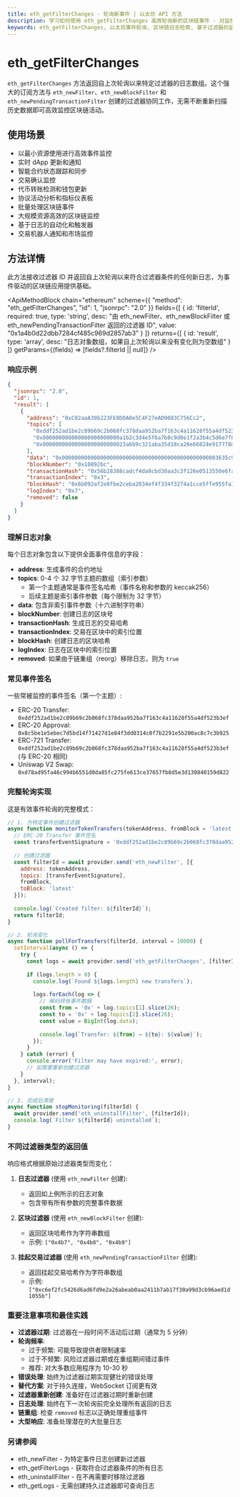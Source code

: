 ```yaml
---
title: eth_getFilterChanges - 轮询新事件 | 以太坊 API 方法
description: 学习如何使用 eth_getFilterChanges 高效轮询新的区块链事件 - 对监控智能合约活动、代币转账和区块链状态变化至关重要。
keywords: eth_getFilterChanges, 以太坊事件轮询, 区块链日志检索, 基于过滤器的监控, 智能合约事件, 事件日志更新, 过滤器轮询策略, 事件通知, 日志收集, 区块链事件
---
```


# eth_getFilterChanges

`eth_getFilterChanges` 方法返回自上次轮询以来特定过滤器的日志数组。这个强大的订阅方法与 `eth_newFilter`、`eth_newBlockFilter` 和 `eth_newPendingTransactionFilter` 创建的过滤器协同工作，无需不断重新扫描历史数据即可高效监控区块链活动。

## 使用场景

- 以最小资源使用进行高效事件监控
- 实时 dApp 更新和通知
- 智能合约状态跟踪和同步
- 交易确认监控
- 代币转账检测和钱包更新
- 协议活动分析和指标仪表板
- 批量处理区块链事件
- 大规模资源高效的区块链监控
- 基于日志的自动化和触发器
- 交易机器人通知和市场监控

## 方法详情

此方法接收过滤器 ID 并返回自上次轮询以来符合过滤器条件的任何新日志，为事件驱动的区块链应用提供基础。

<ApiMethodBlock
  chain="ethereum"
  scheme={{
    "method": "eth_getFilterChanges",
    "id": 1,
    "jsonrpc": "2.0"
  }}
  fields={[
    {
      id: 'filterId',
      required: true,
      type: 'string',
      desc: "由 eth_newFilter、eth_newBlockFilter 或 eth_newPendingTransactionFilter 返回的过滤器 ID",
      value: "0x1a4b0d22dbb7284cf485c969d2857ab3"
    }
  ]}
  returns={[
    {
      id: 'result',
      type: 'array',
      desc: "日志对象数组，如果自上次轮询以来没有变化则为空数组"
    }
  ]}
  getParams={(fields) => [fields?.filterId || null]}
/>

### 响应示例

```json
{
  "jsonrpc": "2.0",
  "id": 1,
  "result": [
    {
      "address": "0xC02aaA39b223FE8D0A0e5C4F27eAD9083C756Cc2",
      "topics": [
        "0xddf252ad1be2c89b69c2b068fc378daa952ba7f163c4a11628f55a4df523b3ef",
        "0x000000000000000000000000a1b2c3d4e5f6a7b8c9d0e1f2a3b4c5d6e7f8a9b0",
        "0x00000000000000000000000023a6b9c321aba35d18ca26e66824e917778d9d2b"
      ],
      "data": "0x0000000000000000000000000000000000000000000000003635c9adc5dea00000",
      "blockNumber": "0x10892bc",
      "transactionHash": "0x56b28388cadcf4da8cbd30aa3c3f126e0513550e6fab6fc20992f3e1435846c8",
      "transactionIndex": "0x3",
      "blockHash": "0x6b092af2e8fbe2ceba2034ef4f334f3274a1cce5ffe955fa1895565d9278dac7",
      "logIndex": "0x7",
      "removed": false
    }
  ]
}
```

### 理解日志对象

每个日志对象包含以下提供全面事件信息的字段：

- **address**: 生成事件的合约地址
- **topics**: 0-4 个 32 字节主题的数组（索引参数）
  - 第一个主题通常是事件签名哈希（事件名称和参数的 keccak256）
  - 后续主题是索引事件参数（每个限制为 32 字节）
- **data**: 包含非索引事件参数（十六进制字符串）
- **blockNumber**: 创建日志的区块号
- **transactionHash**: 生成日志的交易哈希
- **transactionIndex**: 交易在区块中的索引位置
- **blockHash**: 创建日志的区块哈希
- **logIndex**: 日志在区块中的索引位置
- **removed**: 如果由于链重组（reorg）移除日志，则为 `true`

### 常见事件签名

一些常被监控的事件签名（第一个主题）:

- ERC-20 Transfer: `0xddf252ad1be2c89b69c2b068fc378daa952ba7f163c4a11628f55a4df523b3ef`
- ERC-20 Approval: `0x8c5be1e5ebec7d5bd14f71427d1e84f3dd0314c0f7b2291e5b200ac8c7c3b925`
- ERC-721 Transfer: `0xddf252ad1be2c89b69c2b068fc378daa952ba7f163c4a11628f55a4df523b3ef` (与 ERC-20 相同)
- Uniswap V2 Swap: `0xd78ad95fa46c994b6551d0da85fc275fe613ce37657fb8d5e3d130840159d822`

### 完整轮询实现

这是有效事件轮询的完整模式：

```javascript
// 1. 为特定事件创建过滤器
async function monitorTokenTransfers(tokenAddress, fromBlock = 'latest') {
  // ERC-20 Transfer 事件签名
  const transferEventSignature = '0xddf252ad1be2c89b69c2b068fc378daa952ba7f163c4a11628f55a4df523b3ef';
  
  // 创建过滤器
  const filterId = await provider.send('eth_newFilter', [{
    address: tokenAddress,
    topics: [transferEventSignature],
    fromBlock,
    toBlock: 'latest'
  }]);
  
  console.log(`Created filter: ${filterId}`);
  return filterId;
}

// 2. 轮询变化
async function pollForTransfers(filterId, interval = 10000) {
  setInterval(async () => {
    try {
      const logs = await provider.send('eth_getFilterChanges', [filterId]);
      
      if (logs.length > 0) {
        console.log(`Found ${logs.length} new transfers`);
        
        logs.forEach(log => {
          // 解码转账事件数据
          const from = '0x' + log.topics[1].slice(26);
          const to = '0x' + log.topics[2].slice(26);
          const value = BigInt(log.data);
          
          console.log(`Transfer: ${from} → ${to}: ${value}`);
        });
      }
    } catch (error) {
      console.error('Filter may have expired:', error);
      // 如需要重新创建过滤器
    }
  }, interval);
}

// 3. 完成后清理
async function stopMonitoring(filterId) {
  await provider.send('eth_uninstallFilter', [filterId]);
  console.log(`Filter ${filterId} uninstalled`);
}
```

### 不同过滤器类型的返回值

响应格式根据原始过滤器类型而变化：

1. **日志过滤器** (使用 `eth_newFilter` 创建):
   - 返回如上例所示的日志对象
   - 包含带有所有参数的完整事件数据

2. **区块过滤器** (使用 `eth_newBlockFilter` 创建):
   - 返回区块哈希作为字符串数组
   - 示例: `["0x4b7", "0x4b8", "0x4b9"]`

3. **挂起交易过滤器** (使用 `eth_newPendingTransactionFilter` 创建):
   - 返回挂起交易哈希作为字符串数组
   - 示例: `["0xc6ef2fc5426d6ad6fd9e2a26abeab0aa2411b7ab17f30a99d3cb96aed1d1055b"]`

### 重要注意事项和最佳实践

- **过滤器过期**: 过滤器在一段时间不活动后过期（通常为 5 分钟）
- **轮询频率**: 
  - 过于频繁: 可能导致提供者限制速率
  - 过于不频繁: 风险过滤器过期或在重组期间错过事件
  - 推荐: 对大多数应用程序为 10-30 秒
- **错误处理**: 始终为过滤器过期实现健壮的错误处理
- **替代方案**: 对于持久连接，WebSocket 订阅更有效
- **过滤器重新创建**: 准备好在过滤器过期时重新创建
- **日志处理**: 始终在下一次轮询前完全处理所有返回的日志
- **链重组**: 检查 `removed` 标志以正确处理重组事件
- **大型响应**: 准备处理潜在的大批量日志

### 另请参阅

- <Link to="/docs/ethereum/core-methods/eth_newFilter" title="创建事件过滤器">eth_newFilter</Link> - 为特定事件日志创建新过滤器
- <Link to="/docs/ethereum/core-methods/eth_getFilterLogs" title="获取所有过滤器日志">eth_getFilterLogs</Link> - 获取符合过滤器条件的所有日志
- <Link to="/docs/ethereum/core-methods/eth_uninstallFilter" title="移除过滤器">eth_uninstallFilter</Link> - 在不再需要时移除过滤器
- <Link to="/docs/ethereum/core-methods/eth_getLogs" title="直接查询日志">eth_getLogs</Link> - 无需创建持久过滤器即可查询日志
